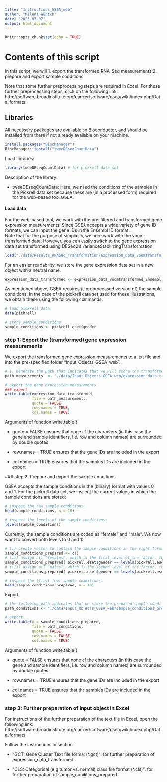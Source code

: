 ```yaml
---
title: "Instructions_GSEA_web"
author: "Milena Wünsch"
date: "2023-07-07"
output: html_document
---
```


```r
knitr::opts_chunk$set(echo = TRUE)
```

# Contents of this script 

In this script, we will 
1. export the transformed RNA-Seq measurements 
2. prepare and export sample conditions 

Note that some further preprocessing steps are required in Excel. For these further preprocessing steps, click on the following link: 
http://software.broadinstitute.org/cancer/software/gsea/wiki/index.php/Data_formats. 


## Libraries

All necessary packages are available on Bioconductor, and should be installed from there if not already available on your machine.

```r
install.packages("BiocManager")
BiocManager::install("tweeDEseqCountData")
```

Load libraries: 

```r
library(tweeDEseqCountData) # for pickrell data set 
```

Description of the library: 

- tweeDEseqCountData: Here, we need the conditions of the samples in the Pickrell data set because these are (in a processed form) required for the web-based tool GSEA. 


#### Load data

For the web-based tool, we work with the pre-filtered and transformed gene expression measurements. Since GSEA accepts a wide variety of gene ID formats, we can input the gene IDs in the Ensembl ID format. \
Note that for the purpose of simplicity, we here work with the voom-transformed data. However, you can easily switch to the gene expression data set transformed using DESeq2's varianceStabilizingTransformation. 

```r
load("./data/Results_RNASeq_Transformation/expression_data_voomtransformed_Ensembl.Rdata")
```

For an easier readability, we store the gene expression data set in a new object with a neutral name. 

```r
expression_data_transformed <- expression_data_voomtransformed_Ensembl
```

As mentioned above, GSEA requires (a preprocessed version of) the sample conditions. In the case of the pickrell data set used for these illustrations, we obtain these using the following commands: 

```r
# load pickrell data 
data(pickrell)

# store sample conditions
sample_conditions <- pickrell.eset$gender
```


### step 1: Export the (transformed) gene expression measurements

We export the transformed gene expression measurements to a .txt file and into the pre-specified folder "Input_Objects_GSEA_web". 

```r
# 1. Generate the path that indicates that we will store the transformed gene expression measurements in the object "expression_data_transformed.txt, which is located in the file "Input_Objects_GSEA_web"
path_measurements  <- "./data/Input_Objects_GSEA_web/expression_data_transformed.txt"

# export the gene expression measurements 
### export 
write.table(expression_data_transformed,
            file = path_measurements,
            quote = FALSE,
            row.names = TRUE,
            col.names = TRUE)
```

Arguments of function write.table()

 - quote = FALSE ensures that none of the characters (in this case the gene and sample
 identifiers, i.e. row and column names) are surrounded by double quotes
 
 - row.names = TRUE ensures that the gene IDs are included in the export 
 
 - col.names = TRUE ensures that the samples IDs are included in the export 
 
 
 ### step 2: Prepare and export the sample conditions
 
GSEA accepts the sample conditions in the (binary) format with values 0 and 1. For the pickrell data set, we inspect the current values in which the sample conditions are stored:

```r
# inspect the raw sample conditions:
head(sample_conditions, n = 10)

# inspect the levels of the sample conditions:
levels(sample_conditions)
```

Currently, the sample conditions are coded as "female" and "male". We now want to convert both levels to 0 and 1:


```r
# (i) create vector to contain the sample conditions in the right format
sample_conditions_prepared <- c()
# (ii) assign all "females", which is the first level of the factor, the value 0
sample_conditions_prepared[ pickrell.eset$gender == levels(pickrell.eset$gender)[[1]]] <- 0
# (iii) assign all "males", which is the second level of the factor, the value 1
sample_conditions_prepared[ pickrell.eset$gender == levels(pickrell.eset$gender)[[2]]] <- 1

# inspect the (first few) sample conditions: 
head(sample_conditions_prepared, n = 10)
```

Export: 

```r
# the following path indicates that we store the prepared sample conditions in the object "sample_conditions_prepared.txt" in the file "Input_Objects_GSEA_web". 
path_conditions <- "./data/Input_Objects_GSEA_web/sample_conditions_prepared.txt"

# export 
write.table(x = sample_conditions_prepared,
            file = path_conditions,
            quote = FALSE,
            row.names = FALSE,
            col.names = TRUE)

```

Arguments of function write.table()

 - quote = FALSE ensures that none of the characters (in this case the gene and sample
 identifiers, i.e. row and column names) are surrounded by double quotes
 
 - row.names = TRUE ensures that the gene IDs are included in the export 
 
 - col.names = TRUE ensures that the samples IDs are included in the export 
 
 
 
### step 3: Further preparation of input object in Excel

For instructions of the further preparation of the text file in Excel, open the following link: \
http://software.broadinstitute.org/cancer/software/gsea/wiki/index.php/Data_formats \

Follow the instructions in section 

- "GCT: Gene Cluster Text file format (*.gct)": for further preparation of expression_data_transformed

- "CLS: Categorical (e.g tumor vs. normal) class file format (*.cls)": for further preparation of sample_conditions_prepared



